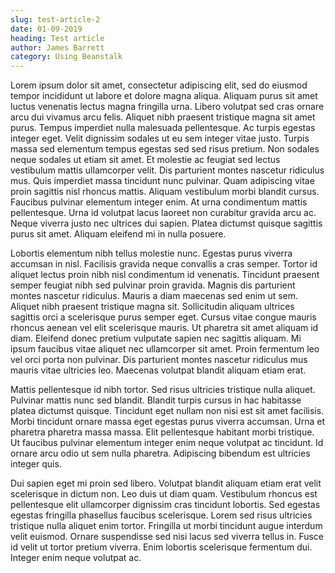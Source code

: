 ```yaml
---
slug: test-article-2
date: 01-09-2019
heading: Test article
author: James Barrett
category: Using Beanstalk
---
```


Lorem ipsum dolor sit amet, consectetur adipiscing elit, sed do eiusmod tempor incididunt ut labore et dolore magna aliqua. Aliquam purus sit amet luctus venenatis lectus magna fringilla urna. Libero volutpat sed cras ornare arcu dui vivamus arcu felis. Aliquet nibh praesent tristique magna sit amet purus. Tempus imperdiet nulla malesuada pellentesque. Ac turpis egestas integer eget. Velit dignissim sodales ut eu sem integer vitae justo. Turpis massa sed elementum tempus egestas sed sed risus pretium. Non sodales neque sodales ut etiam sit amet. Et molestie ac feugiat sed lectus vestibulum mattis ullamcorper velit. Dis parturient montes nascetur ridiculus mus. Quis imperdiet massa tincidunt nunc pulvinar. Quam adipiscing vitae proin sagittis nisl rhoncus mattis. Aliquam vestibulum morbi blandit cursus. Faucibus pulvinar elementum integer enim. At urna condimentum mattis pellentesque. Urna id volutpat lacus laoreet non curabitur gravida arcu ac. Neque viverra justo nec ultrices dui sapien. Platea dictumst quisque sagittis purus sit amet. Aliquam eleifend mi in nulla posuere.

Lobortis elementum nibh tellus molestie nunc. Egestas purus viverra accumsan in nisl. Facilisis gravida neque convallis a cras semper. Tortor id aliquet lectus proin nibh nisl condimentum id venenatis. Tincidunt praesent semper feugiat nibh sed pulvinar proin gravida. Magnis dis parturient montes nascetur ridiculus. Mauris a diam maecenas sed enim ut sem. Aliquet nibh praesent tristique magna sit. Sollicitudin aliquam ultrices sagittis orci a scelerisque purus semper eget. Cursus vitae congue mauris rhoncus aenean vel elit scelerisque mauris. Ut pharetra sit amet aliquam id diam. Eleifend donec pretium vulputate sapien nec sagittis aliquam. Mi ipsum faucibus vitae aliquet nec ullamcorper sit amet. Proin fermentum leo vel orci porta non pulvinar. Dis parturient montes nascetur ridiculus mus mauris vitae ultricies leo. Maecenas volutpat blandit aliquam etiam erat.

Mattis pellentesque id nibh tortor. Sed risus ultricies tristique nulla aliquet. Pulvinar mattis nunc sed blandit. Blandit turpis cursus in hac habitasse platea dictumst quisque. Tincidunt eget nullam non nisi est sit amet facilisis. Morbi tincidunt ornare massa eget egestas purus viverra accumsan. Urna et pharetra pharetra massa massa. Elit pellentesque habitant morbi tristique. Ut faucibus pulvinar elementum integer enim neque volutpat ac tincidunt. Id ornare arcu odio ut sem nulla pharetra. Adipiscing bibendum est ultricies integer quis.

Dui sapien eget mi proin sed libero. Volutpat blandit aliquam etiam erat velit scelerisque in dictum non. Leo duis ut diam quam. Vestibulum rhoncus est pellentesque elit ullamcorper dignissim cras tincidunt lobortis. Sed egestas egestas fringilla phasellus faucibus scelerisque. Lorem sed risus ultricies tristique nulla aliquet enim tortor. Fringilla ut morbi tincidunt augue interdum velit euismod. Ornare suspendisse sed nisi lacus sed viverra tellus in. Fusce id velit ut tortor pretium viverra. Enim lobortis scelerisque fermentum dui. Integer enim neque volutpat ac.